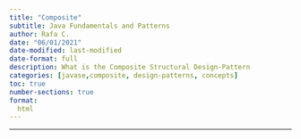 ```yaml
---
title: "Composite"
subtitle: Java Fundamentals and Patterns
author: Rafa C.
date: "06/01/2021"
date-modified: last-modified
date-format: full
description: What is the Composite Structural Design-Pattern
categories: [javase,composite, design-patterns, concepts]
toc: true
number-sections: true
format:
  html
---
```


::: {.summary}

:::

---

